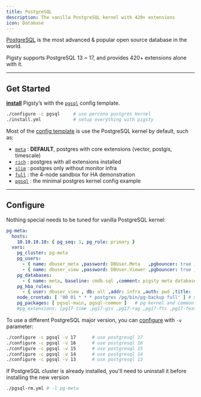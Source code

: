 ```yaml
---
title: PostgreSQL
description: The vanilla PostgreSQL kernel with 420+ extensions
icon: Database
---
```


[PostgreSQL](https://www.postgresql.org/) is the most advanced & popular open source database in the world.

Pigsty supports PostgreSQL 13 ~ 17, and provides 420+ extensions alone with it.


------

## Get Started

[**install**](/install/start) Pigsty’s with the [`pgsql`](https://github.com/pgsty/pigsty/blob/main/conf/pgsql.yml) config template.

```bash
./configure -c pgsql     # use percona postgres kernel
./install.yml            # setup everything with pigsty
```

Most of the [config template](/config/template) is use the PostgreSQL kernel by default, such as:

- [`meta`](https://github.com/pgsty/pigsty/blob/main/conf/meta.yml) : **DEFAULT**, postgres with core extensions (vector, postgis, timescale)
- [`rich`](https://github.com/pgsty/pigsty/blob/main/conf/rich.yml) : postgres with all extensions installed
- [`slim`](https://github.com/pgsty/pigsty/blob/main/conf/slim.yml) : postgres only without monitor infra
- [`full`](https://github.com/pgsty/pigsty/blob/main/conf/full.yml) : the 4-node sandbox for HA demonstration
- [`pgsql`](https://github.com/pgsty/pigsty/blob/main/conf/pgsql.yml) : the minimal postgres kernel config example

------

## Configure

Nothing special needs to be tuned for vanilla PostgreSQL kernel:

```yaml
pg-meta:
  hosts:
    10.10.10.10: { pg_seq: 1, pg_role: primary }
  vars:
    pg_cluster: pg-meta
    pg_users:
      - { name: dbuser_meta ,password: DBUser.Meta   ,pgbouncer: true ,roles: [dbrole_admin   ] ,comment: pigsty admin user }
      - { name: dbuser_view ,password: DBUser.Viewer ,pgbouncer: true ,roles: [dbrole_readonly] ,comment: read-only viewer  }
    pg_databases:
      - { name: meta, baseline: cmdb.sql ,comment: pigsty meta database ,schemas: [pigsty] ,extensions: [ vector ]}
    pg_hba_rules:
      - { user: dbuser_view , db: all ,addr: infra ,auth: pwd ,title: 'allow grafana dashboard access cmdb from infra nodes' }
    node_crontab: [ '00 01 * * * postgres /pg/bin/pg-backup full' ] # make a full backup every 1am
    pg_packages: [ pgsql-main, pgsql-common ]   # pg kernel and common utils
    #pg_extensions: [pg17-time ,pg17-gis ,pg17-rag ,pg17-fts ,pg17-feat ,pg17-lang ,pg17-type ,pg17-util ,pg17-func ,pg17-admin ,pg17-stat ,pg17-sec ,pg17-fdw ,pg17-sim ,pg17-etl ,pg17-olap]
```

To use a different PostgreSQL major version, you can [configure](/config/configure) with `-v` parameter:

```bash
./configure -c pgsql -v 17      # use postgresql 17
./configure -c pgsql -v 16      # use postgresql 16
./configure -c pgsql -v 15      # use postgresql 15
./configure -c pgsql -v 14      # use postgresql 14
./configure -c pgsql -v 13      # use postgresql 13
```

If PostgreSQL cluster is already installed, you'll need to uninstall it before installing the new version

```bash
./pgsql-rm.yml # -l pg-meta
```




